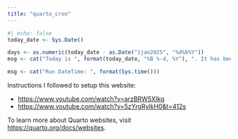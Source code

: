 ```yaml
---
title: "quarto_cron"
---
```


```r
#| echo: false
today_date <- Sys.Date()

days <- as.numeric(today_date - as.Date("1jan2025", "%d%b%Y"))
msg <- cat("Today is ", format(today_date, "%B %-d, %Y"), ". It has been ", days, " days since January 1, 2025.", sep = "")

msg <- cat("Run DateTime: ", format(Sys.time()))
```

Instructions I followed to setup this website:

-   <https://www.youtube.com/watch?v=arzBRW5XIkg>
-   <https://www.youtube.com/watch?v=5zYrgRylkH0&t=412s>

To learn more about Quarto websites, visit <https://quarto.org/docs/websites>.
